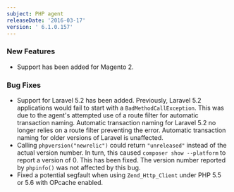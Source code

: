 ```yaml
---
subject: PHP agent
releaseDate: '2016-03-17'
version: ' 6.1.0.157'
---
```


### New Features

* Support has been added for Magento 2.

### Bug Fixes

* Support for Laravel 5.2 has been added. Previously, Laravel 5.2 applications would fail to start with a `BadMethodCallException`. This was due to the agent's attempted use of a route filter for automatic transaction naming. Automatic transaction naming for Laravel 5.2 no longer relies on a route filter preventing the error. Automatic transaction naming for older versions of Laravel is unaffected.
* Calling `phpversion("newrelic")` could return `"unreleased"` instead of the actual version number. In turn, this caused `composer show --platform` to report a version of 0. This has been fixed. The version number reported by `phpinfo()` was not affected by this bug.
* Fixed a potential segfault when using `Zend_Http_Client` under PHP 5.5 or 5.6 with OPcache enabled.
